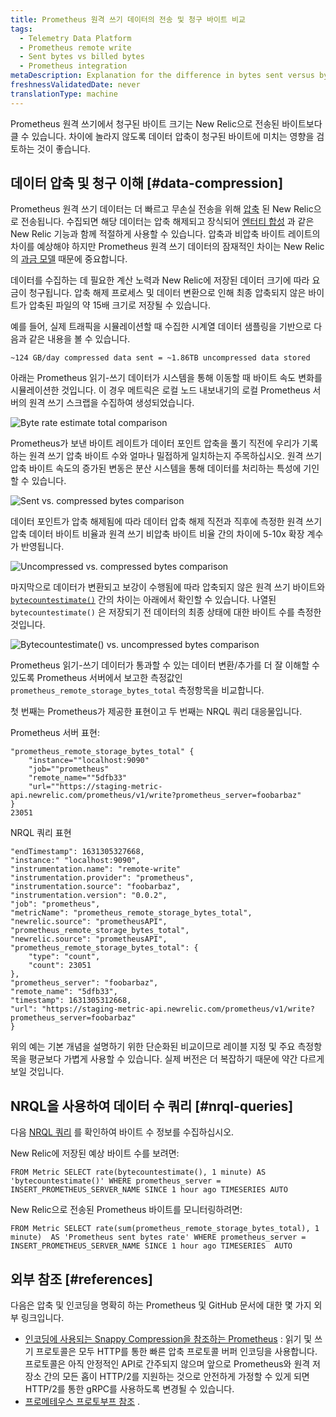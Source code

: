 ```yaml
---
title: Prometheus 원격 쓰기 데이터의 전송 및 청구 바이트 비교
tags:
  - Telemetry Data Platform
  - Prometheus remote write
  - Sent bytes vs billed bytes
  - Prometheus integration
metaDescription: Explanation for the difference in bytes sent versus bytes stored and billed for Prometheus remote write data.
freshnessValidatedDate: never
translationType: machine
---
```


Prometheus 원격 쓰기에서 청구된 바이트 크기는 New Relic으로 전송된 바이트보다 클 수 있습니다. 차이에 놀라지 않도록 데이터 압축이 청구된 바이트에 미치는 영향을 검토하는 것이 좋습니다.

## 데이터 압축 및 청구 이해 [#data-compression]

Prometheus 원격 쓰기 데이터는 더 빠르고 무손실 전송을 위해 [압축](https://prometheus.io/docs/prometheus/latest/storage/#remote-storage-integrations) 된 New Relic으로 전송됩니다. 수집되면 해당 데이터는 압축 해제되고 장식되어 [엔터티 합성](/docs/new-relic-one/use-new-relic-one/core-concepts/what-entity-new-relic/#entity-synthesis) 과 같은 New Relic 기능과 함께 적절하게 사용할 수 있습니다. 압축과 비압축 바이트 레이트의 차이를 예상해야 하지만 Prometheus 원격 쓰기 데이터의 잠재적인 차이는 New Relic의 [과금 모델](/docs/accounts/accounts-billing/new-relic-one-pricing-billing/new-relic-one-pricing-billing/#usage-calculation) 때문에 중요합니다.

데이터를 수집하는 데 필요한 계산 노력과 New Relic에 저장된 데이터 크기에 따라 요금이 청구됩니다. 압축 해제 프로세스 및 데이터 변환으로 인해 최종 압축되지 않은 바이트가 압축된 파일의 약 15배 크기로 저장될 수 있습니다.

예를 들어, 실제 트래픽을 시뮬레이션할 때 수집한 시계열 데이터 샘플링을 기반으로 다음과 같은 내용을 볼 수 있습니다.

```
~124 GB/day compressed data sent = ~1.86TB uncompressed data stored
```

아래는 Prometheus 읽기-쓰기 데이터가 시스템을 통해 이동할 때 바이트 속도 변화를 시뮬레이션한 것입니다. 이 경우 메트릭은 로컬 노드 내보내기의 로컬 Prometheus 서버의 원격 쓰기 스크랩을 수집하여 생성되었습니다.

<img
  title="Byte rate estimate total comparison"
  alt="Byte rate estimate total comparison"
  src="/images/infrastructure_screenshot-crop_byte-rate-estimate.webp"
/>

Prometheus가 보낸 바이트 레이트가 데이터 포인트 압축을 풀기 직전에 우리가 기록하는 원격 쓰기 압축 바이트 수와 얼마나 밀접하게 일치하는지 주목하십시오. 원격 쓰기 압축 바이트 속도의 증가된 변동은 분산 시스템을 통해 데이터를 처리하는 특성에 기인할 수 있습니다.

<img
  title="Sent vs. compressed bytes comparison"
  alt="Sent vs. compressed bytes comparison"
  src="/images/infrastructure_screenshot-crop_sent-vs-compressed-chart.webp"
/>

데이터 포인트가 압축 해제됨에 따라 데이터 압축 해제 직전과 직후에 측정한 원격 쓰기 압축 데이터 바이트 비율과 원격 쓰기 비압축 바이트 비율 간의 차이에 5-10x 확장 계수가 반영됩니다.

<img
  title="Uncompressed vs. compressed bytes comparison"
  alt="Uncompressed vs. compressed bytes comparison"
  src="/images/infrastructure_screenshot-crop_uncompressed-vs-compressed-chart.webp"
/>

마지막으로 데이터가 변환되고 보강이 수행됨에 따라 압축되지 않은 원격 쓰기 바이트와 [`bytecountestimate()`](/docs/accounts/accounts-billing/new-relic-one-pricing-billing/usage-queries-alerts/#byte-count-estimate) 간의 차이는 아래에서 확인할 수 있습니다. 나열된 `bytecountestimate()` 은 저장되기 전 데이터의 최종 상태에 대한 바이트 수를 측정한 것입니다.

<img
  title="Bytecountestimate() vs. uncompressed bytes comparison"
  alt="Bytecountestimate() vs. uncompressed bytes comparison"
  src="/images/infrastructure_screenshot-crop_count-estimate-vs-uncompressed-chart.webp"
/>

Prometheus 읽기-쓰기 데이터가 통과할 수 있는 데이터 변환/추가를 더 잘 이해할 수 있도록 Prometheus 서버에서 보고한 측정값인 `prometheus_remote_storage_bytes_total` 측정항목을 비교합니다.

첫 번째는 Prometheus가 제공한 표현이고 두 번째는 NRQL 쿼리 대응물입니다.

Prometheus 서버 표현:

```
"prometheus_remote_storage_bytes_total" {
	"instance=""localhost:9090"
	"job=""prometheus"
	"remote_name=""5dfb33"
	"url=""https://staging-metric-api.newrelic.com/prometheus/v1/write?prometheus_server=foobarbaz"
}
23051
```

NRQL 쿼리 표현

```
"endTimestamp": 1631305327668,
"instance:" "localhost:9090",
"instrumentation.name": "remote-write"
"instrumentation.provider": "prometheus",
"instrumentation.source": "foobarbaz",
"instrumentation.version": "0.0.2",
"job": "prometheus",
"metricName": "prometheus_remote_storage_bytes_total",
"newrelic.source": "prometheusAPI",
"prometheus_remote_storage_bytes_total",
"newrelic.source": "prometheusAPI",
"prometheus_remote_storage_bytes_total": {
	"type": "count",
	"count": 23051
},
"prometheus_server": "foobarbaz",
"remote_name": "5dfb33",
"timestamp": 1631305312668,
"url": "https://staging-metric-api.newrelic.com/prometheus/v1/write?prometheus_server=foobarbaz"
}
```

<Callout variant="tip">
  위의 예는 기본 개념을 설명하기 위한 단순화된 비교이므로 레이블 지정 및 주요 측정항목을 평균보다 가볍게 사용할 수 있습니다. 실제 버전은 더 복잡하기 때문에 약간 다르게 보일 것입니다.
</Callout>

## NRQL을 사용하여 데이터 수 쿼리 [#nrql-queries]

다음 [NRQL 쿼리](/docs/query-your-data/nrql-new-relic-query-language/get-started/introduction-nrql-new-relics-query-language/) 를 확인하여 바이트 수 정보를 수집하십시오.

New Relic에 저장된 예상 바이트 수를 보려면:

```
FROM Metric SELECT rate(bytecountestimate(), 1 minute) AS 'bytecountestimate()' WHERE prometheus_server = INSERT_PROMETHEUS_SERVER_NAME SINCE 1 hour ago TIMESERIES AUTO
```

New Relic으로 전송된 Prometheus 바이트를 모니터링하려면:

```
FROM Metric SELECT rate(sum(prometheus_remote_storage_bytes_total), 1 minute)  AS 'Prometheus sent bytes rate' WHERE prometheus_server = INSERT_PROMETHEUS_SERVER_NAME SINCE 1 hour ago TIMESERIES  AUTO 
```

## 외부 참조 [#references]

다음은 압축 및 인코딩을 명확히 하는 Prometheus 및 GitHub 문서에 대한 몇 가지 외부 링크입니다.

* [인코딩에 사용되는 Snappy Compression을 참조하는 Prometheus](https://prometheus.io/docs/prometheus/latest/storage/#overview) : 읽기 및 쓰기 프로토콜은 모두 HTTP를 통한 빠른 압축 프로토콜 버퍼 인코딩을 사용합니다. 프로토콜은 아직 안정적인 API로 간주되지 않으며 앞으로 Prometheus와 원격 저장소 간의 모든 홉이 HTTP/2를 지원하는 것으로 안전하게 가정할 수 있게 되면 HTTP/2를 통한 gRPC를 사용하도록 변경될 수 있습니다.
* [프로메테우스 프로토부프 참조](https://github.com/prometheus/prometheus/blob/main/prompb/types.proto#L58-L64) .

